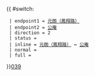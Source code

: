 {{ #switch: {{{format|}}}
  | endpoint1 = [[元朗（鳳翔路）巴士總站|元朗（鳳翔路）]]
  | endpoint2 = [[公庵]]
  | direction = 2
  | status = 
  | inline = [[元朗（鳳翔路）巴士總站|元朗（鳳翔路）]] ↔ [[公庵]]
  | normal =
  | full =
}}<noinclude>[[category:新界專線小巴路線模板|039]]</noinclude>